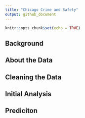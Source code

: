 ```yaml
---
title: "Chicago Crime and Safety"
output: github_document
---
```


```r
knitr::opts_chunk$set(echo = TRUE)
```

## Background

## About the Data

## Cleaning the Data

## Initial Analysis

## Prediciton
